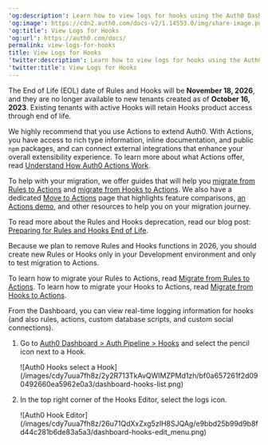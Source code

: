 ---
'og:description': Learn how to view logs for hooks using the Auth0 Dashboard.
'og:image': https://cdn2.auth0.com/docs-v2/1.14553.0/img/share-image.png
'og:title': View Logs for Hooks
'og:url': https://auth0.com/docs/
permalink: view-logs-for-hooks
title: View Logs for Hooks
'twitter:description': Learn how to view logs for hooks using the Auth0 Dashboard.
'twitter:title': View Logs for Hooks
---
<Warning>

The End of Life (EOL) date of Rules and Hooks will be **November 18, 2026**, and they are no longer available to new tenants created as of **October 16, 2023**. Existing tenants with active Hooks will retain Hooks product access through end of life.

We highly recommend that you use Actions to extend Auth0. With Actions, you have access to rich type information, inline documentation, and public `npm` packages, and can connect external integrations that enhance your overall extensibility experience. To learn more about what Actions offer, read [Understand How Auth0 Actions Work](/docs/customize/actions/actions-overview).

To help with your migration, we offer guides that will help you [migrate from Rules to Actions](/docs/customize/actions/migrate/migrate-from-rules-to-actions) and [migrate from Hooks to Actions](/docs/customize/actions/migrate/migrate-from-hooks-to-actions). We also have a dedicated [Move to Actions](https://auth0.com/extensibility/movetoactions) page that highlights feature comparisons, [an Actions demo](https://www.youtube.com/watch?v=UesFSY1klrI), and other resources to help you on your migration journey.

To read more about the Rules and Hooks deprecation, read our blog post: [Preparing for Rules and Hooks End of Life](https://auth0.com/blog/preparing-for-rules-and-hooks-end-of-life/).

</Warning>

<Warning>

Because we plan to remove Rules and Hooks functions in 2026, you should create new Rules or Hooks only in your Development environment and only to test migration to Actions.

To learn how to migrate your Rules to Actions, read [Migrate from Rules to Actions](/docs/customize/actions/migrate/migrate-from-rules-to-actions). To learn how to migrate your Hooks to Actions, read [Migrate from Hooks to Actions](/docs/customize/actions/migrate/migrate-from-hooks-to-actions).

</Warning>

From the Dashboard, you can view real-time logging information for hooks (and also rules, actions, custom database scripts, and custom social connections).

1. Go to [Auth0 Dashboard > Auth Pipeline > Hooks](https://manage.auth0.com/#/) and select the pencil icon next to a Hook.

   <Frame>![Auth0 Hooks select a Hook](/images/cdy7uua7fh8z/2y2R713TkAvQWIMZPMd1zh/bf0a657261f2d090492660ea5962e0a3/dashboard-hooks-list.png)</Frame>
2. In the top right corner of the Hooks Editor, select the logs icon.

   <Frame>![Auth0 Hook Editor](/images/cdy7uua7fh8z/26u71QdXxZxg5zIH8SJQAg/e9bbd25b99d9b8fd44c281b6de83a5a3/dashboard-hooks-edit_menu.png)</Frame>